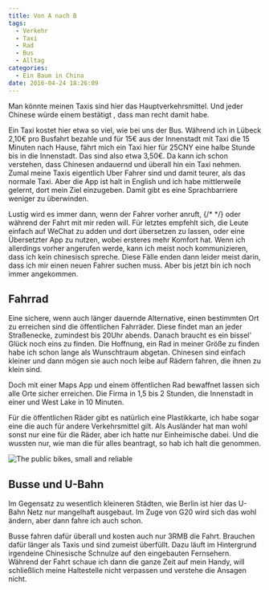 ```yaml
---
title: Von A nach B
tags:
  - Verkehr
  - Taxi
  - Rad
  - Bus
  - Alltag
categories:
  - Ein Baum in China
date: 2016-04-24 18:26:09
---
```


Man könnte meinen Taxis sind hier das Hauptverkehrsmittel. Und jeder Chinese würde einem bestätigt , dass man recht damit habe.

Ein Taxi kostet hier etwa so viel, wie bei uns der Bus. Während ich in Lübeck 2,10€ pro Busfahrt bezahle und für 15€ aus der Innenstadt mit Taxi die 15 Minuten nach Hause, fährt mich ein Taxi hier für 25CNY eine halbe Stunde bis in die Innenstadt. Das sind also etwa 3,50€. Da kann ich schon verstehen, dass Chinesen andauernd und überall hin ein Taxi nehmen. Zumal meine Taxis eigentlich Uber Fahrer sind und damit teurer, als das normale Taxi. Aber die App ist halt in English und ich habe mittlerweile gelernt, dort mein Ziel einzugeben. Damit gibt es eine Sprachbarriere weniger zu überwinden.

Lustig wird es immer dann, wenn der Fahrer vorher anruft, {/* <!--more--> */} oder während der Fahrt mit mir reden will. Für letztes empfehlt sich, die Leute einfach auf WeChat zu adden und dort übersetzen zu lassen, oder eine Übersetzter App zu nutzen, wobei ersteres mehr Komfort hat. Wenn ich allerdings vorher angerufen werde, kann ich meist noch kommunizieren, dass ich kein chinesisch spreche. Diese Fälle enden dann leider meist darin, dass ich mir einen neuen Fahrer suchen muss. Aber bis jetzt bin ich noch immer angekommen.

## Fahrrad

Eine sichere, wenn auch länger dauernde Alternative, einen bestimmten Ort zu erreichen sind die öffentlichen Fahrräder. Diese findet man an jeder Straßenecke, zumindest bis 20Uhr abends. Danach braucht es ein bissel' Glück noch eins zu finden. Die Hoffnung, ein Rad in meiner Größe zu finden habe ich schon lange als Wunschtraum abgetan. Chinesen sind einfach kleiner und dann mögen sie auch noch leibe auf Rädern fahren, die ihnen zu klein sind.

Doch mit einer Maps App und einem öffentlichen Rad bewaffnet lassen sich alle Orte sicher erreichen. Die Firma in 1,5 bis 2 Stunden, die Innenstadt in einer und West Lake in 10 Minuten.

Für die öffentlichen Räder gibt es natürlich eine Plastikkarte, ich habe sogar eine die auch für andere Verkehrsmittel gilt. Als Ausländer hat man wohl sonst nur eine für die Räder, aber ich hatte nur Einheimische dabei. Und die wussten nur, wie man die für alles beantragt, so hab ich halt die genommen.

![The public bikes, small and reliable](/images/china/public-bikes.JPG)

## Busse und U-Bahn

Im Gegensatz zu wesentlich kleineren Städten, wie Berlin ist hier das U-Bahn Netz nur mangelhaft ausgebaut. Im Zuge von G20 wird sich das wohl ändern, aber dann fahre ich auch schon.

Busse fahren dafür überall und kosten auch nur 3RMB die Fahrt. Brauchen dafür länger als Taxis und sind zumeist überfüllt. Dazu läuft im Hintergrund irgendeine Chinesische Schnulze auf den eingebauten Fernsehern. Während der Fahrt schaue ich dann die ganze Zeit auf mein Handy, will schließlich meine Haltestelle nicht verpassen und verstehe die Ansagen nicht.
